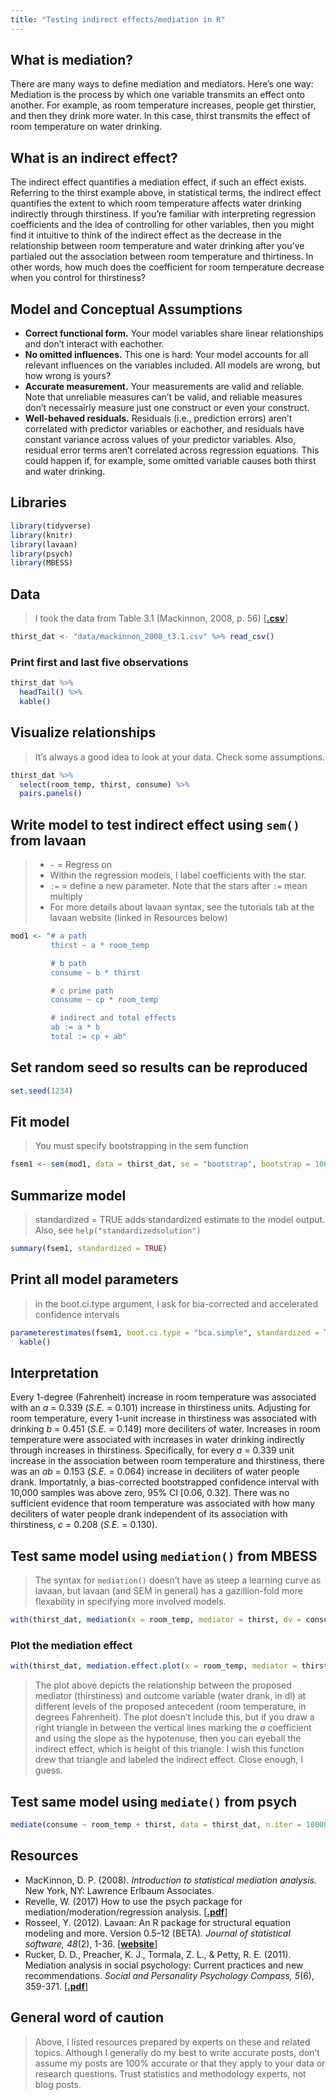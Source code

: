 ```yaml
---
title: "Testing indirect effects/mediation in R"
---
```


## What is mediation?
There are many ways to define mediation and mediators. Here's one way: Mediation is the process by which one variable transmits an effect onto another. For example, as room temperature increases, people get thirstier, and then they drink more water. In this case, thirst transmits the effect of room temperature on water drinking.

## What is an indirect effect?
The indirect effect quantifies a mediation effect, if such an effect exists. Referring to the thirst example above, in statistical terms, the indirect effect quantifies the extent to which room temperature affects water drinking indirectly through thirstiness. If you're familiar with interpreting regression coefficients and the idea of controlling for other variables, then you might find it intuitive to think of the indirect effect as the decrease in the relationship between room temperature and water drinking after you've partialed out the association between room temperature and thirtiness. In other words, how much does the coefficient for room temperature decrease when you control for thirstiness?

## Model and Conceptual Assumptions
* **Correct functional form.** Your model variables share linear relationships and don't interact with eachother.
* **No omitted influences.** This one is hard: Your model accounts for all relevant influences on the variables included. All models are wrong, but how wrong is yours? 
* **Accurate measurement.** Your measurements are valid and reliable. Note that unreliable measures can't be valid, and reliable measures don't necessairly measure just one construct or even your construct.
* **Well-behaved residuals.** Residuals (i.e., prediction errors) aren't correlated with predictor variables or eachother, and residuals have constant variance across values of your predictor variables. Also, residual error terms aren't correlated across regression equations. This could happen if, for example, some omitted variable causes both thirst and water drinking.

## Libraries

```r

library(tidyverse)
library(knitr)
library(lavaan)
library(psych)
library(MBESS)

```

## Data
> I took the data from Table 3.1 (Mackinnon, 2008, p. 56) [[**.csv**](https://raw.githubusercontent.com/nmmichalak/nicholas_michalak/master/blog_entries/2018/nrg01/data/mackinnon_2008_t3.1.csv)]

```r

thirst_dat <- "data/mackinnon_2008_t3.1.csv" %>% read_csv()

```

### Print first and last five observations

```r

thirst_dat %>% 
  headTail() %>% 
  kable()

```

## Visualize relationships
> It's always a good idea to look at your data. Check some assumptions. 

```r

thirst_dat %>% 
  select(room_temp, thirst, consume) %>% 
  pairs.panels()

```

## Write model to test indirect effect using `sem()` from lavaan
> * `~` = Regress on
> * Within the regression models, I label coefficients with the star.
> * `:=` = define a new parameter. Note that the stars after `:=` mean multiply
> * For more details about lavaan syntax, see the tutorials tab at the lavaan website (linked in Resources below)

```r

mod1 <- "# a path
         thirst ~ a * room_temp

         # b path
         consume ~ b * thirst

         # c prime path 
         consume ~ cp * room_temp

         # indirect and total effects
         ab := a * b
         total := cp + ab"

```

## Set random seed so results can be reproduced

```r

set.seed(1234)

```

## Fit model
> You must specify bootstrapping in the sem function

```r

fsem1 <- sem(mod1, data = thirst_dat, se = "bootstrap", bootstrap = 10000)

```

## Summarize model
> standardized = TRUE adds standardized estimate to the model output. Also, see `help("standardizedsolution")`

```r

summary(fsem1, standardized = TRUE)

```

## Print all model parameters
> in the boot.ci.type argument, I ask for bia-corrected and accelerated confidence intervals

```r

parameterestimates(fsem1, boot.ci.type = "bca.simple", standardized = TRUE) %>% 
  kable()

```

## Interpretation
Every 1-degree (Fahrenheit) increase in room temperature was associated with an *a* = 0.339 (*S.E.* = 0.101) increase in thirstiness units. Adjusting for room temperature, every 1-unit increase in thirstiness was associated with drinking *b* = 0.451 (*S.E.* = 0.149) more deciliters of water. Increases in room temperature were associated with increases in water drinking indirectly through increases in thirstiness. Specifically, for every *a* = 0.339 unit increase in the association between room temperature and thirstiness, there was an *ab* = 0.153 (*S.E.* = 0.064) increase in deciliters of water people drank. Importatnly, a bias-corrected bootstrapped confidence interval with 10,000 samples was above zero, 95% CI [0.06, 0.32]. There was no sufficient evidence that room temperature was associated with how many deciliters of water people drank independent of its association with thirstiness, *c* = 0.208 (*S.E.* = 0.130).

## Test same model using `mediation()` from MBESS
> The syntax for `mediation()` doesn't have as steep a learning curve as lavaan, but lavaan (and SEM in general) has a gazillion-fold more flexability in specifying more involved models.

```r

with(thirst_dat, mediation(x = room_temp, mediator = thirst, dv = consume, bootstrap = TRUE, which.boot = "BCa", B = 10000))

```

### Plot the mediation effect

```r

with(thirst_dat, mediation.effect.plot(x = room_temp, mediator = thirst, dv = consume, ylab = "Water Drank (dl)", xlab = "Thirstiness (1/5 = Not at all thirty/Very thirsty)"))

```

> The plot above depicts the relationship between the proposed mediator (thirstiness) and outcome variable (water drank, in dl) at different levels of the proposed antecedent (room temperature, in degrees Fahrenheit). The plot doesn't include this, but if you draw a right triangle in between the vertical lines marking the *a* coefficient and using the slope as the hypotenuse, then you can eyeball the indirect effect, which is height of this triangle. I wish this function drew that triangle and labeled the indirect effect. Close enough, I guess.

## Test same model using `mediate()` from psych

```r

mediate(consume ~ room_temp + thirst, data = thirst_dat, n.iter = 10000) %>% print(short = FALSE)

```

## Resources
* MacKinnon, D. P. (2008). *Introduction to statistical mediation analysis.* New York, NY: Lawrence Erlbaum Associates.
* Revelle, W. (2017) How to use the psych package for mediation/moderation/regression analysis. [[**.pdf**](http://personality-project.org/r/psych/HowTo/mediation.pdf)]
* Rosseel, Y. (2012). Lavaan: An R package for structural equation modeling and more. Version 0.5–12 (BETA). *Journal of statistical software, 48*(2), 1-36. [[**website**](http://lavaan.ugent.be/)]
* Rucker, D. D., Preacher, K. J., Tormala, Z. L., & Petty, R. E. (2011). Mediation analysis in social psychology: Current practices and new recommendations. *Social and Personality Psychology Compass, 5*(6), 359-371. [[**.pdf**](http://quantpsy.org/pubs/rucker_preacher_tormala_petty_2011.pdf)]

## General word of caution
> Above, I listed resources prepared by experts on these and related topics. Although I generally do my best to write accurate posts, don't assume my posts are 100% accurate or that they apply to your data or research questions. Trust statistics and methodology experts, not blog posts.
